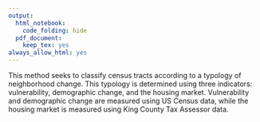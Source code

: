 ```yaml
---
output:
  html_notebook:
    code_folding: hide
  pdf_document:
    keep_tex: yes
always_allow_html: yes
---
```


This method seeks to classify census tracts according to a typology of neighborhood change. This typology is determined using three indicators: vulnerability, demographic change, and the housing market. Vulnerability and demographic change are measured using US Census data, while the housing market is measured using King County Tax Assessor data.